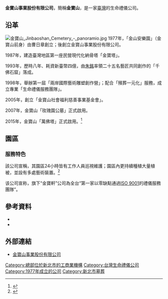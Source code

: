 {{newsrelease|time=2016-12-01T00:02:06+00:00}}
{{primarysources|time=2016-12-01T00:02:06+00:00}}
{{Infobox company
| name = 金寶山事業股份有限公司
| logo = [[檔案:Logo_金寶山.png|180px]]
| type = [[股份有限公司|股份有限公司]]
| traded as =
| local_code_name = TW
| local_code = 86510452
| industry = 殯葬服務業、建設業
| products =  墓園、塔墓、生命契約
| services = 壽儀服務
| fate = 
| predecessor = 金山安樂園
| successor = 
| foundation = {{Start date and age|1977}}
| defunct = 
| location  =  [[台北市|台北市]][[中山區_(臺北市)|中山區]][[建國南北路|建國北路]]三段96號<br>[[新北市|新北市]][[金山區_(新北市)|金山區]]西湖里西勢湖18號
| area_served = [[台灣|台灣]]
| founder = 曹日章
| key_people = 曹光澯 
| owner = 
| capital = [[新臺幣|新臺幣]]460,000,000元<ref>[https://www.104.com.tw/jobbank/custjob/index.php?r=cust&j=404a432434463e2148323c1d1d1d1d5f2443a363189j48 金寶山事業股份有限公司＜公司簡介及所有工作機會＞ 104人力銀行]</ref>
| num_employees = 270人
| num_employees_year = 2016年
| parent = 
| homepage = [http://www.memory.com.tw/ www.memory.com.tw]
| footnotes=
| subsid = 振記營造股份有限公司<br>金寶軒事業股份有限公司<br>金寶山文化觀光事業股份有限公司<ref>[http://www.memory.com.tw/about-history.php 集團組織-金寶山集團]</ref>
}}

'''金寶山事業股份有限公司'''，簡稱'''金寶山'''，是一家[[臺灣|臺灣]]的生命禮儀公司。

== 沿革 ==
[[File:金寶山_Jinbaoshan_Cemetery_-_panoramio.jpg|thumb]]
1977年，「金山安樂園」（金寶山前身）由曹日章創立；後創立金寶山事業股份有限公司。

1987年，建造臺灣地區第一座民營現代化納骨塔「金寶塔」。

1993年，歷時八年、耗資新臺幣四億，由[[朱銘_(1938年)|朱銘]]率領二十五名藝匠共同創作的「千佛石窟」落成。

1998年，舉辦第一屆「兩岸國際藝術雕塑創作營」；配合「殯葬一元化」服務，成立專業「生命禮儀服務團隊」。

2005年，創立「金寶山社會福利慈善事業基金會」。

2007年，金寶山「玫瑰園公墓」正式啟用。

2015年，金寶山「萬佛塔」正式啟用。<ref>{{Cite web|url=http://www.memory.com.tw/about-history.php|title=重要沿革-金寶山集團|accessdate=2016-11-30|work=金寶山集團}}</ref>

== 園區 ==
=== 服務特色 ===
該公司宣稱，其園區24小時皆有工作人員巡視維護；園區內更持續種植大量植被，並設有多處藝術裝置。<ref>{{Cite web|url=http://www.memory.com.tw/about.php|title=經營理念-金寶山集團|accessdate=2016-11-30|work=金寶山集團}}</ref>

该公司宣称，旗下“金寶軒”公司為全台“第一家以零缺點通過[[ISO_9001|ISO 9001]]的禮儀服務團隊”。

== 參考資料 ==
{{reflist}}

*{{Cite news|url=http://www.chinatimes.com/newspapers/20150403000339-260107|title=風水寶地每坪百萬 政商爭搶|last=陳宜加、池雅蓉|newspaper=中時電子報|date=2015-04-03|accessdate=2016-11-30|language=zh-TW}} 
*{{Cite news|url=http://www.chinatimes.com/realtimenews/20160524004536-260410|title=死人錢太好賺！殯葬業者隱身台股大戶...|last=邱怡萱
 |newspaper=中時電子報|date=2016-05-24|accessdate=2016-11-30|language=zh-TW}}

== 外部連結 ==
*[http://www.memory.com.tw/ 金寶山事業股份有限公司]

[[Category:總部位於新北市的工商業機構|Category:總部位於新北市的工商業機構]]
[[Category:台灣生命禮儀公司|Category:台灣生命禮儀公司]]
[[Category:1977年成立的公司|Category:1977年成立的公司]]
[[Category:新北市墓葬|Category:新北市墓葬]]